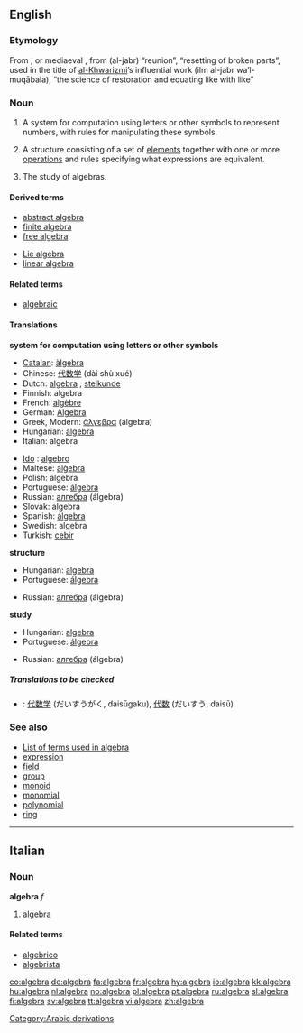 {{see|Algebra|álgebra|àlgebra}}
==English==

===Etymology===
From {{It.}}, {{Sp.}} or mediaeval {{L.}}, from {{Arab.}} {{ARchar|[[جبر|الجبر]]}} (al-jabr) “reunion”, “resetting of broken parts”, used in the title of [[w:Al-Khwarizmi|al-Khwarizmi]]’s influential work {{ARchar|علم الجبر والمقابلة}} (ilm al-jabr wa’l-muqābala), “the science of restoration and equating like with like”
[[Category:Arabic derivations]]

===Noun===
{{wikipedia}}
{{en-noun|s|-}}

# {{math}} {{uncountable}} A system for computation using letters or other symbols to represent numbers, with rules for manipulating these symbols.
# {{math}} A structure consisting of a set of [[element]]s together with one or more [[operations]] and rules specifying what expressions are equivalent.
# {{math}} {{uncountable}} The study of algebras.

====Derived terms====
{{top}}
*[[abstract algebra]]
*[[finite algebra]]
*[[free algebra]]
{{mid}}
*[[Lie algebra]]
*[[linear algebra]]
{{bottom}}

====Related terms====
*[[algebraic]]

====Translations====
'''system for computation using letters or other symbols'''
{{top}}
*[[Catalan]]: [[àlgebra]] {{f}}
*Chinese: [[代数学]] (dài shù xué)
*Dutch: [[algebra#Dutch|algebra]] {{m}}, [[stelkunde]] {{f}}
*Finnish: algebra
*French: [[algèbre]] {{f}}
*German: [[Algebra]] {{f}}
*Greek, Modern: [[άλγεβρα]] (álgebra) {{f}}
*Hungarian: [[algebra]]
*Italian: algebra {{f}}
{{mid}}
*[[Ido]] : [[algebro]]
*Maltese: [[alġebra]]
*Polish: algebra {{f}}
*Portuguese: [[álgebra]] {{f}}
*Russian: [[алгебра]] (álgebra) {{f}}
*Slovak: algebra {{f}} 
*Spanish: [[álgebra]] {{f}}
*Swedish: algebra {{c}}
*Turkish: [[cebir]] 
{{bottom}}

'''structure'''
{{top}}
*Hungarian: [[algebra]]
*Portuguese: [[álgebra]] {{f}}
{{mid}}
*Russian: [[алгебра]] (álgebra) {{f}}
{{bottom}}

'''study'''
{{top}}
*Hungarian: [[algebra]]
*Portuguese: [[álgebra]] {{f}}
{{mid}}
*Russian: [[алгебра]] (álgebra) {{f}}
{{bottom}}

=====Translations to be checked=====
<!--Remove this section once all of the translations below have been moved into the tables above.-->
{{checktrans}}
*{{ttbc|Japanese}}: [[代数学]] (だいすうがく, daisūgaku), [[代数]] (だいすう, daisū)

===See also===
*[[:Category:Algebra|List of terms used in algebra]]
*[[expression]]
*[[field]]
*[[group]]
*[[monoid]]
*[[monomial]]
*[[polynomial]]
*[[ring]]

----

==Italian==

===Noun===
'''algebra''' ''f''

# [[algebra#English|algebra]]

====Related terms====
*[[algebrico]]
*[[algebrista]]

[[co:algebra]]
[[de:algebra]]
[[fa:algebra]]
[[fr:algebra]]
[[hy:algebra]]
[[io:algebra]]
[[kk:algebra]]
[[hu:algebra]]
[[nl:algebra]]
[[no:algebra]]
[[pl:algebra]]
[[pt:algebra]]
[[ru:algebra]]
[[sl:algebra]]
[[fi:algebra]]
[[sv:algebra]]
[[tt:algebra]]
[[vi:algebra]]
[[zh:algebra]]